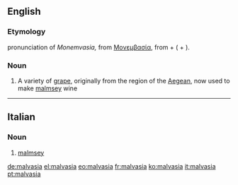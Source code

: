 ==English==

===Etymology===
{{etyl|it|en}} pronunciation of ''Monemvasia,'' from {{etyl|grc|en}} [[w:Monemvasia|Μονεμβασία]], from {{m|grc|μόνος}} + {{m|grc|ἔμβασις||entering into}} ({{m|grc|ἐν}} + {{m|grc|βάσις}}).

===Noun===
{{en-noun}}

# A variety of [[grape]], originally from the region of the [[Aegean]], now used to make [[malmsey]] wine

----

==Italian==

===Noun===
{{it-noun|f}}

# [[malmsey]]

[[de:malvasia]]
[[el:malvasia]]
[[eo:malvasia]]
[[fr:malvasia]]
[[ko:malvasia]]
[[it:malvasia]]
[[pt:malvasia]]